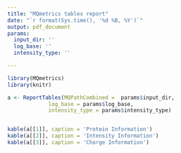 ```yaml
---
title: "MQmetrics tables report"
date: "`r format(Sys.time(), '%d %B, %Y')`"
output: pdf_document
params:
  input_dir: ''
  log_base: ''
  intensity_type: ''

---
```


```r
library(MQmetrics)
library(knitr)

```


```r
a <- ReportTables(MQPathCombined =  params$input_dir,
             log_base = params$log_base,
             intensity_type = params$intensity_type)


kable(a[[1]], caption = 'Protein Information')
kable(a[[2]], caption = 'Intensity Information')
kable(a[[3]], caption = 'Charge Information')


```

